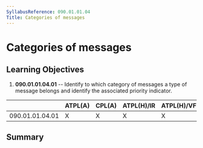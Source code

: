 ```yaml
---
SyllabusReference: 090.01.01.04
Title: Categories of messages
---
```


# Categories of messages

## Learning Objectives

1.  **090.01.01.04.01** -- Identify to which category of messages a type of
    message belongs and identify the associated priority indicator.

|                 | ATPL(A) | CPL(A) | ATPL(H)/IR | ATPL(H)/VFR | CPL(H) | IR  | CBIR(A) |
| --------------- | ------- | ------ | ---------- | ----------- | ------ | --- | ------- |
| 090.01.01.04.01 | X       | X      | X          | X           | X      | X   | X       |

## Summary
